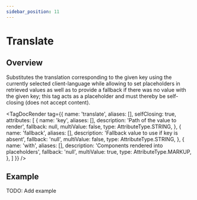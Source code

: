 ```yaml
---
sidebar_position: 11
---
```



# Translate

## Overview

Substitutes the translation corresponding to the given key using the currently selected
client-language while allowing to set placeholders in retrieved values as well as to provide
a fallback if there was no value with the given key; this tag acts as a placeholder and
must thereby be self-closing (does not accept content).

<TagDocRender tag={{
  name: 'translate',
  aliases: [],
  selfClosing: true,
  attributes: [
    {
      name: 'key',
      aliases: [],
      description: 'Path of the value to render',
      fallback: null,
      multiValue: false,
      type: AttributeType.STRING,
    },
    {
      name: 'fallback',
      aliases: [],
      description: 'Fallback value to use if key is absent',
      fallback: 'null',
      multiValue: false,
      type: AttributeType.STRING,
    },
    {
      name: 'with',
      aliases: [],
      description: 'Components rendered into placeholders',
      fallback: 'null',
      multiValue: true,
      type: AttributeType.MARKUP,
    },
  ]
}} />

## Example

TODO: Add example